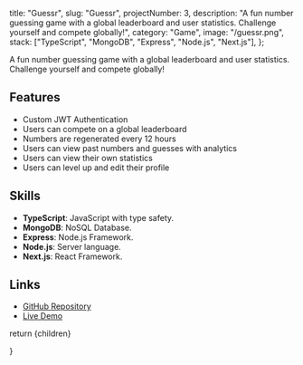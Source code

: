   title: "Guessr",
  slug: "Guessr",
  projectNumber: 3,
  description:
    "A fun number guessing game with a global leaderboard and user statistics. Challenge yourself and compete globally!",
  category: "Game",
  image: "/guessr.png",
  stack: ["TypeScript", "MongoDB", "Express", "Node.js", "Next.js"],
};


A fun number guessing game with a global leaderboard and user statistics. Challenge yourself and compete globally!

## Features

- Custom JWT Authentication
- Users can compete on a global leaderboard
- Numbers are regenerated every 12 hours
- Users can view past numbers and guesses with analytics
- Users can view their own statistics
- Users can level up and edit their profile

## Skills

- **TypeScript**: JavaScript with type safety.
- **MongoDB**: NoSQL Database.
- **Express**: Node.js Framework.
- **Node.js**: Server language.
- **Next.js**: React Framework.

## Links

- [GitHub Repository](https://github.com/colinguinane1/guessr-front-end)
- [Live Demo](https://guessr.c-g.dev)

return <MdxLayout>{children}</MdxLayout>

}



